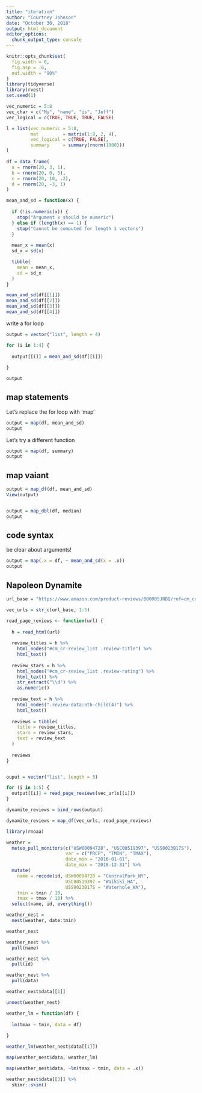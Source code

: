 ```yaml
---
title: "iteration"
author: "Courtney Johnson"
date: "October 30, 2018"
output: html_document
editor_options: 
  chunk_output_type: console
---
```


```r
knitr::opts_chunk$set(
  fig.width = 6,
  fig.asp = .6,
  out.width = "90%"
)
library(tidyverse)
library(rvest)
set.seed(1)
```

```r
vec_numeric = 5:8
vec_char = c("My", "name", "is", "Jeff")
vec_logical = c(TRUE, TRUE, TRUE, FALSE)

l = list(vec_numeric = 5:8,
         mat         = matrix(1:8, 2, 4),
         vec_logical = c(TRUE, FALSE),
         summary     = summary(rnorm(1000)))
l

```

```r
df = data_frame(
  a = rnorm(20, 3, 1),
  b = rnorm(20, 0, 5),
  c = rnorm(20, 10, .2),
  d = rnorm(20, -3, 1)
)
```


```r
mean_and_sd = function(x) {
  
  if (!is.numeric(x)) {
    stop("Argument x should be numeric")
  } else if (length(x) == 1) {
    stop("Cannot be computed for length 1 vectors")
  }
  
  mean_x = mean(x)
  sd_x = sd(x)

  tibble(
    mean = mean_x, 
    sd = sd_x
  )
}

mean_and_sd(df[[1]])
mean_and_sd(df[[2]])
mean_and_sd(df[[3]])
mean_and_sd(df[[4]])
```


write a for loop
```r
output = vector("list", length = 4)

for (i in 1:4) {
  
  output[[i]] = mean_and_sd(df[[i]])
  
}

output
```

## map statements

Let's replace the for loop with 'map'

```r
output = map(df, mean_and_sd)
output
```

Let's try a different function


```r
output = map(df, summary)
output
```


## map vaiant

```r
output = map_df(df, mean_and_sd)
View(output)


output = map_dbl(df, median)
output
```

## code syntax

be clear about arguments!

```r
output = map(.x = df, ~ mean_and_sd(x = .x))
output
```

## Napoleon Dynamite

```r
url_base = "https://www.amazon.com/product-reviews/B00005JNBQ/ref=cm_cr_arp_d_viewopt_rvwer?ie=UTF8&reviewerType=avp_only_reviews&sortBy=recent&pageNumber="

vec_urls = str_c(url_base, 1:5)

read_page_reviews <- function(url) {
  
  h = read_html(url)
  
  review_titles = h %>%
    html_nodes("#cm_cr-review_list .review-title") %>%
    html_text()
  
  review_stars = h %>%
    html_nodes("#cm_cr-review_list .review-rating") %>%
    html_text() %>%
    str_extract("\\d") %>%
    as.numeric()
  
  review_text = h %>%
    html_nodes(".review-data:nth-child(4)") %>%
    html_text()
  
  reviews = tibble(
    title = review_titles,
    stars = review_stars,
    text = review_text
  )
  
  reviews
}


ouput = vector("list", length = 5)

for (i in 1:5) {
  output[[i]] = read_page_reviews(vec_urls[[i]])
}

dynamite_reviews = bind_rows(output)

dynamite_reviews = map_df(vec_urls, read_page_reviews)
```


```r
library(rnoaa)

weather = 
  meteo_pull_monitors(c("USW00094728", "USC00519397", "USS0023B17S"),
                      var = c("PRCP", "TMIN", "TMAX"), 
                      date_min = "2016-01-01",
                      date_max = "2016-12-31") %>%
  mutate(
    name = recode(id, USW00094728 = "CentralPark_NY", 
                      USC00519397 = "Waikiki_HA",
                      USS0023B17S = "Waterhole_WA"),
    tmin = tmin / 10,
    tmax = tmax / 10) %>%
  select(name, id, everything())
```



```r
weather_nest = 
  nest(weather, date:tmin)

weather_nest

weather_nest %>%
  pull(name)

weather_nest %>%
  pull(id)

weather_nest %>%
  pull(data)

weather_nest$data[[1]]

unnest(weather_nest)
```


```r
weather_lm = function(df) {
  
  lm(tmax ~ tmin, data = df)
  
}

weather_lm(weather_nest$data[[1]])

map(weather_nest$data, weather_lm)

map(weather_nest$data, ~lm(tmax ~ tmin, data = .x))
```

```r
weather_nest$data[[3]] %>%
  skimr::skim()
```

